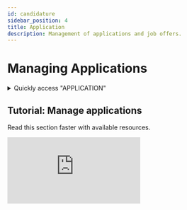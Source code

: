 ```yaml
---
id: candidature
sidebar_position: 4
title: Application
description: Management of applications and job offers.
---
```

 

# <i class="fas fa-project-diagram"></i> Managing Applications

<details>
  <summary>Quickly access "APPLICATION"</summary>

  To quickly access the "APPLICATION" section, simply enter a search keyword in the search bar to find the section without manually navigating through the menus.

  Here is a *[list](/docs/act/controle/search)* – not exhaustive – of supported search keywords.
</details>

## Tutorial: Manage applications
Read this section faster with available resources.

<div className={styles.FrameMob}>
<iframe
  src="https://www.youtube.com/embed/KAKnJ42iaKg"
  title="Logging into PGS"
  frameborder="0"
  allow="accelerometer; autoplay; clipboard-write; encrypted-media; gyroscope; picture-in-picture"
  allowfullscreen>
</iframe>
</div>
